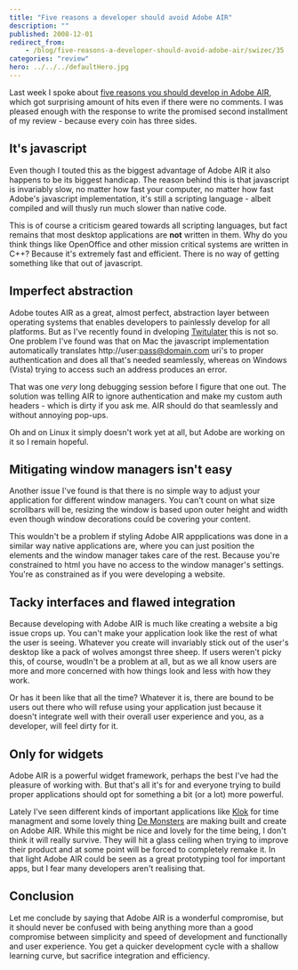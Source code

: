 ```yaml
---
title: "Five reasons a developer should avoid Adobe AIR"
description: ""
published: 2008-12-01
redirect_from:
    - /blog/five-reasons-a-developer-should-avoid-adobe-air/swizec/35
categories: "review"
hero: ../../../defaultHero.jpg
---
```


Last week I spoke about [five reasons you should develop in Adobe AIR](https://swizec.com/blog/five-reasons-you-should-develop-in-adobe-air/2/396), which got surprising amount of hits even if there were no comments. I was pleased enough with the response to write the promised second installment of my review - because every coin has three sides.

## It's javascript

Even though I touted this as the biggest advantage of Adobe AIR it also happens to be its biggest handicap. The reason behind this is that javascript is invariably slow, no matter how fast your computer, no matter how fast Adobe's javascript implementation, it's still a scripting language - albeit compiled and will thusly run much slower than native code.

This is of course a criticism geared towards all scripting languages, but fact remains that most desktop applications are **not** written in them. Why do you think things like OpenOffice and other mission critical systems are written in C++? Because it's extremely fast and efficient. There is no way of getting something like that out of javascript.

## Imperfect abstraction

Adobe toutes AIR as a great, almost perfect, abstraction layer between operating systems that enables developers to painlessly develop for all platforms. But as I've recently found in dveloping [Twitulater](http://twitulater.com) this is not so. One problem I've found was that on Mac the javascript implementation automatically translates http://user:pass@domain.com uri's to proper authentication and does all that's needed seamlessly, whereas on Windows (Vista) trying to access such an address produces an error.

That was one _very_ long debugging session before I figure that one out. The solution was telling AIR to ignore authentication and make my custom auth headers - which is dirty if you ask me. AIR should do that seamlessly and without annoying pop-ups.

Oh and on Linux it simply doesn't work yet at all, but Adobe are working on it so I remain hopeful.

## Mitigating window managers isn't easy

Another issue I've found is that there is no simple way to adjust your application for different window managers. You can't count on what size scrollbars will be, resizing the window is based upon outer height and width even though window decorations could be covering your content.

This wouldn't be a problem if styling Adobe AIR appplications was done in a similar way native applications are, where you can just position the elements and the window manager takes care of the rest. Because you're constrained to html you have no access to the window manager's settings. You're as constrained as if you were developing a website.

## Tacky interfaces and flawed integration

Because developing with Adobe AIR is much like creating a website a big issue crops up. You can't make your application look like the rest of what the user is seeing. Whatever you create will invariably stick out of the user's desktop like a pack of wolves amongst three sheep. If users weren't picky this, of course, woudln't be a problem at all, but as we all know users are more and more concerned with how things look and less with how they work.

Or has it been like that all the time? Whatever it is, there are bound to be users out there who will refuse using your application just because it doesn't integrate well with their overall user experience and you, as a developer, will feel dirty for it.

## Only for widgets

Adobe AIR is a powerful widget framework, perhaps the best I've had the pleasure of working with. But that's all it's for and everyone trying to build proper applications should opt for something a bit (or a lot) more powerful.

Lately I've seen different kinds of important applications like [Klok](http://klok.mcgraphix.com/klok/index.htm) for time managment and some lovely thing [De Monsters](http://www.demonsters.com/) are making built and create on Adobe AIR. While this might be nice and lovely for the time being, I don't think it will really survive. They will hit a glass ceiling when trying to improve their product and at some point will be forced to completely remake it. In that light Adobe AIR could be seen as a great prototyping tool for important apps, but I fear many developers aren't realising that.

## Conclusion

Let me conclude by saying that Adobe AIR is a wonderful compromise, but it should never be confused with being anything more than a good compromise between simplicity and speed of development and functionally and user experience. You get a quicker development cycle with a shallow learning curve, but sacrifice integration and efficiency.
